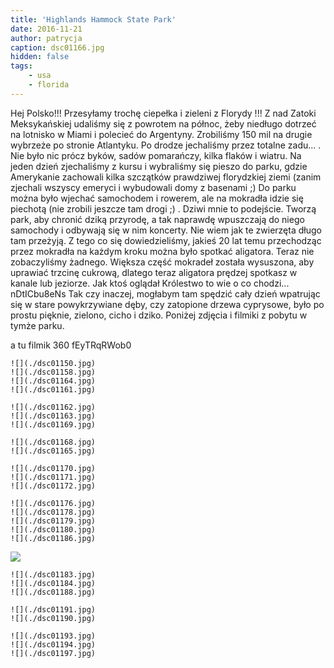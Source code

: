 ```yaml
---
title: 'Highlands Hammock State Park'
date: 2016-11-21
author: patrycja
caption: dsc01166.jpg
hidden: false
tags: 
    - usa
    - florida
---
```



Hej Polsko!!! Przesyłamy trochę ciepełka i zieleni z Florydy !!! Z nad Zatoki Meksykańskiej udaliśmy się z powrotem na północ, żeby niedługo dotrzeć na lotnisko w Miami i polecieć do Argentyny. Zrobiliśmy 150 mil na drugie wybrzeże po stronie Atlantyku. Po drodze jechaliśmy przez totalne zadu... . Nie było nic prócz byków, sadów pomarańczy, kilka flaków i wiatru. Na jeden dzień zjechaliśmy z kursu i wybraliśmy się pieszo do parku, gdzie Amerykanie zachowali kilka szczątków prawdziwej florydzkiej ziemi (zanim zjechali wszyscy emeryci i wybudowali domy z basenami ;) Do parku można było wjechać samochodem i rowerem, ale na mokradła idzie się piechotą (nie zrobili jeszcze tam drogi ;) . Dziwi mnie to podejście. Tworzą park, aby chronić dziką przyrodę, a tak naprawdę wpuszczają do niego samochody i odbywają się w nim koncerty. Nie wiem jak te zwierzęta długo tam przeżyją. Z tego co się dowiedzieliśmy, jakieś 20 lat temu przechodząc przez mokradła na każdym kroku można było spotkać aligatora. Teraz nie zobaczyliśmy żadnego. Większa część mokradeł została wysuszona, aby uprawiać trzcinę cukrową, dlatego teraz aligatora prędzej spotkasz w kanale lub jeziorze. Jak ktoś oglądał Królestwo to wie o co chodzi...
<youtube>nDtICbu8eNs</youtube>
Tak czy inaczej, mogłabym tam spędzić cały dzień wpatrując się w stare powykrzywiane dęby, czy zatopione drzewa cyprysowe, było po prostu pięknie, zielono, cicho i dziko. 
Poniżej zdjęcia i filmiki z pobytu w tymże parku. 

a tu filmik 360 
<youtube>fEyTRqRWob0</youtube>


```grid|4
![](./dsc01150.jpg)
![](./dsc01158.jpg)
![](./dsc01164.jpg)
![](./dsc01161.jpg)
```
```grid|3
![](./dsc01162.jpg)
![](./dsc01163.jpg)
![](./dsc01169.jpg)
```
```grid|2
![](./dsc01168.jpg)
![](./dsc01165.jpg)
```
```grid|3
![](./dsc01170.jpg)
![](./dsc01171.jpg)
![](./dsc01172.jpg)
```
```grid|5
![](./dsc01176.jpg)
![](./dsc01178.jpg)
![](./dsc01179.jpg)
![](./dsc01180.jpg)
![](./dsc01186.jpg)
```
![](./dsc01182.jpg)
```grid|3
![](./dsc01183.jpg)
![](./dsc01184.jpg)
![](./dsc01188.jpg)
```
```grid|2
![](./dsc01191.jpg)
![](./dsc01190.jpg)
```
```grid|3
![](./dsc01193.jpg)
![](./dsc01194.jpg)
![](./dsc01197.jpg)
```